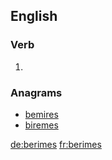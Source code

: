 
==English==

===Verb===
{{head|en}}

# {{en-third-person singular of|berime}}

===Anagrams===
* [[bemires#English|bemires]]
* [[biremes#English|biremes]]

[[de:berimes]]
[[fr:berimes]]